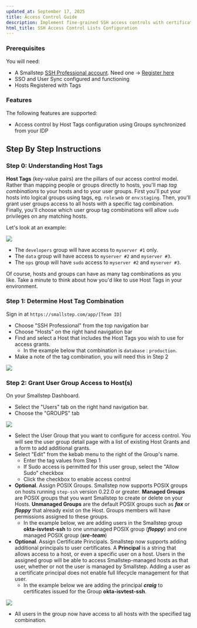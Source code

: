 ```yaml
---
updated_at: September 17, 2025
title: Access Control Guide
description: Implement fine-grained SSH access controls with certificates. Define who can access which servers using certificate-based policies.
html_title: SSH Access Control Lists Configuration
---
```


### Prerequisites

You will need:

* A Smallstep [SSH Professional account](https://smallstep.com/sso-ssh/#overview). Need one → [Register here](https://smallstep.com/signup?product=ssh)
* SSO and User Sync configured and functioning
* Hosts Registered with Tags

### Features

The following features are supported:

* Access control by Host Tags configuration using Groups synchronized from your IDP

## Step By Step Instructions

### Step 0: Understanding Host Tags

**Host Tags** (key-value pairs) are the pillars of our access control model. Rather than mapping people or groups directly to hosts, you'll map _tag combinations_ to your hosts and to your user groups. First you'll put your hosts into logical groups using tags, eg. `role`:`web` or `env`:`staging`. Then, you'll grant user groups access to all hosts with a specific tag combination. Finally, you'll choose which user group tag combinations will allow `sudo` privileges on any matching hosts.

Let's look at an example:

![](/graphics/quickstart/host-tags-example.png)

* The `developers` group will have access to  `myserver #1` only.
* The `data` group will have access to  `myserver #2` and  `myserver #3`.
* The `ops` group will have `sudo` access to `myserver #2` and `myserver #3`.

Of course, hosts and groups can have as many tag combinations as you like.  Take a minute to think about how you'd like to use Host Tags in your environment.

### Step 1: Determine Host Tag Combination

Sign in at `https://smallstep.com/app/[Team ID]`
* Choose "SSH Professional" from the top navigation bar
* Choose "Hosts" on the right hand navigation bar
* Find and select a Host that includes the Host Tags you wish to use for access grants.
  * In the example below that combination is `database` : `production`.
* Make a note of the tag combination, you will need this in Step 2

![](/graphics/quickstart/acl-host-detail.png)

### Step 2: Grant User Group Access to Host(s)

On your Smallstep Dashboard.
* Select the "Users" tab on the right hand navigation bar.
* Choose the "GROUPS" tab

![](/graphics/quickstart/acl-select-idp-group.png)

* Select the User Group that you want to configure for access control. You will see the user group detail page with a list of existing Host Grants and a form to add additional grants.
* Select "Edit" from the kebab menu to the right of the Group's name.
  * Enter the tag values from Step 1
  * If Sudo access is permitted for this user group, select the "Allow Sudo" checkbox
  * Click the checkbox to enable access control
* **Optional**. Assign POSIX Groups. Smallstep now supports POSIX groups on hosts running `step-ssh` version 0.22.0 or greater.
**Managed Groups** are POSIX groups that you want Smallstep to create or delete on your Hosts.
**Unmanaged Groups** are the default POSIX groups such as  ***fax*** or  ***floppy*** that already exist on the Host. Groups members will have permissions assigned to these groups.
  * In the example below, we are adding users in the Smallstep group **okta-isvtest-ssh** to one unmanaged POSIX group (***floppy***) and one managed POSIX group (***sre-team***)
* **Optional**. Assign Certificate Principals. Smallstep now supports adding additional principals to user certificates. A **Principal** is a string that allows access to a host, or even a specific user on a host.
Users in the assigned group will be able to access Smallstep-managed hosts as that user, whether or not the user is managed by Smallstep. Adding a user as a certificate principal does not enable full lifecycle management for that user.
  * In the example below we are adding the principal ***craig*** to certificates issued for the Group **okta-isvtest-ssh**.

![](/graphics/quickstart/acl-grant-access.png)

* All users in the group now have access to all hosts with the specified tag combination.
